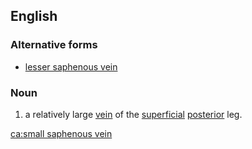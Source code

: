 ==English==

===Alternative forms===
*[[lesser saphenous vein]]

===Noun===
{{en-noun}}
{{wikipedia}}

# {{context|anatomy|lang=en}} a relatively large [[vein]] of the [[superficial]] [[posterior]] leg.

[[ca:small saphenous vein]]
